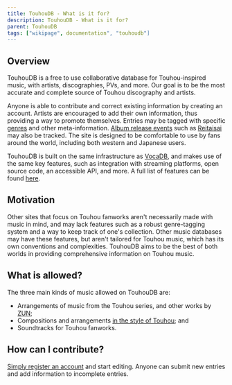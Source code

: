 ---
title: TouhouDB - What is it for?
description: TouhouDB - What is it for?
parent: TouhouDB
tags: ["wikipage", documentation", "touhoudb"]
---

## Overview

TouhouDB is a free to use collaborative database for Touhou-inspired music, with artists, discographies, PVs, and more. Our goal is to be the most accurate and complete source of Touhou discography and artists.

Anyone is able to contribute and correct existing information by creating an account. Artists are encouraged to add their own information, thus providing a way to promote themselves. Entries may be tagged with specific [genres](https://touhoudb.com/Tag) and other meta-information. [Album release events](https://touhoudb.com/Event) such as [Reitaisai](https://touhoudb.com/Es/2/hakurei-jinja-reitaisai) may also be tracked. The site is designed to be comfortable to use by fans around the world, including both western and Japanese users.

TouhouDB is built on the same infrastructure as [VocaDB](https://vocadb.net/), and makes use of the same key features, such as integration with streaming platforms, open source code, an accessible API, and more. A full list of features can be found [here](https://wiki.vocadb.net/docs/footer/vocadb-what-is-it-for).

## Motivation

Other sites that focus on Touhou fanworks aren't necessarily made with music in mind, and may lack features such as a robust genre-tagging system and a way to keep track of one's collection. Other music databases may have these features, but aren't tailored for Touhou music, which has its own conventions and complexities. TouhouDB aims to be the best of both worlds in providing comprehensive information on Touhou music.

## What is allowed?

The three main kinds of music allowed on TouhouDB are:
* Arrangements of music from the Touhou series, and other works by [ZUN](https://touhoudb.com/Ar/1);
* Compositions and arrangements [in the style of Touhou](https://touhoudb.com/T/338); and
* Soundtracks for Touhou fanworks.

## How can I contribute?

[Simply register an account](https://touhoudb.com/User/Create) and start editing. Anyone can submit new entries and add information to incomplete entries.
